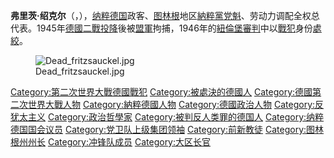 {{expand|time=2013-09-23T04:48:40+00:00}}
{{unreferenced|time=2013-09-23T04:48:40+00:00}}
{{Infobox Officeholder
|name                = 弗里茨·绍克尔<br>Fritz Sauckel
|image               = Fritz Sauckel2.jpg 
|imagesize           =  
|smallimage          = 
|caption             = 绍克尔在[[纽伦堡审判|纽伦堡审判]]
|order               = Acting [[Reichsstatthalter|Reichsstatthalter]] of the [[Free_State_of_Anhalt|Free State of Anhalt]]
|term_start          = 1933
|term_end            = 1937
|primeminister       = Alfred Freyberg<br>[[Rudolf_Jordan|Rudolf Jordan]] 
|predecessor         = [[Wilhelm_Friedrich_Loeper|Wilhelm Friedrich Loeper]]
|successor           = [[Rudolf_Jordan|Rudolf Jordan]]
|order2               = Acting [[Reichsstatthalter|Reichsstatthalter]] of the [[Free_State_of_Brunswick|Free State of Brunswick]]
|term_start2          = 1935
|term_end2            = 1945
|primeminister2       = [[Dietrich_Klagges|Dietrich Klagges]] 
|predecessor2         = [[Wilhelm_Loeper|Wilhelm Loeper]]
|successor2           = [[Rudolf_Jordan|Rudolf Jordan]]
|order3               = [[Reichsstatthalter|Reichsstatthalter of Thuringia]]
|term_start3          = 1933
|term_end3            = 1945
|primeminister3       = Himself<br>Willy Marschler 
|predecessor3         = 首任
|successor3           = 末任
|order4               = [[Thuringia#List_of_Minister-presidents_of_Th.C3.BCringen|Minister President of Thuringia]]
|term_start4          = 1932
|term_end4            = 1933
|predecessor4         = [[Erwin_Baum|Erwin Baum]]
|successor4           = Willy Marschler
|order5              = [[List_of_Gauleiters|Gauleiter of Thuringia]]
|term_start5         = 1927
|term_end5          = 1945
|leader5             = [[阿道夫·希特勒|阿道夫·希特勒]]
|predecessor5        = [[Artur_Dinter|Artur Dinter]]
|successor5          = 末任
|order6              = General Plenipotentiary for Labour Deployment
|term_start6         = 21 March 1942
|term_end6           = May 1945
|predecessor6        = 首任
|successor6          = 末任
|birth_date          = {{birth date|1894|10|27}}
|birth_place         =  [[德意志帝國|德意志帝國]][[巴伐利亞王國|巴伐利亞王國]][[哈斯富尔特|哈斯富尔特]]
|death_date          = {{death date and age|1946|10|16|1894|10|27}}
|death_place         = [[德国|德国]][[纽伦堡|纽伦堡]]
|constituency        = 
|party               = [[国家社会主义德国工人党|国家社会主义德国工人党]] (NSDAP)
|spouse              = Elisabeth Wetzel (m. 1924)
|children            = 10
|profession          = [[海员|海员]]，工人
|religion            = 
|signature           = 
|footnotes           = 
}}

'''弗里茨·绍克尔'''（{{lang-de|Ernst Friedrich Christoph "Fritz" Sauckel}}，{{bd|1894年|10月27日|1946年|10月16日}}），[[纳粹德国|纳粹德国]]政客、[[图林根|图林根]]地区[[納粹黨|納粹黨]][[党魁|党魁]]、劳动力调配全权总代表。1945年[[德國二戰投降|德國二戰投降]]後被[[盟軍|盟軍]]拘捕，1946年的[[紐倫堡審判|紐倫堡審判]]中以[[戰犯|戰犯]]身份[[處絞|處絞]]。

[[File:Dead_fritzsauckel.jpg|thumb]]

{{germany-bio-stub}}
{{希特勒內閣}}
{{紐倫堡審判主要被訴人}}
{{Authority control}}
{{DEFAULTSORT:Sauckel, Fritz}}
[[Category:第二次世界大戰德國戰犯|Category:第二次世界大戰德國戰犯]]
[[Category:被處決的德國人|Category:被處決的德國人]]
[[Category:德國第二次世界大戰人物|Category:德國第二次世界大戰人物]]
[[Category:納粹德國人物|Category:納粹德國人物]]
[[Category:德國政治人物|Category:德國政治人物]]
[[Category:反犹太主义|Category:反犹太主义]]
[[Category:政治哲學家|Category:政治哲學家]]
[[Category:被判反人类罪的德国人|Category:被判反人类罪的德国人]]
[[Category:纳粹德国国会议员|Category:纳粹德国国会议员]]
[[Category:党卫队上级集团领袖|Category:党卫队上级集团领袖]]
[[Category:前新教徒|Category:前新教徒]]
[[Category:图林根州州长|Category:图林根州州长]]
[[Category:冲锋队成员|Category:冲锋队成员]]
[[Category:大区长官|Category:大区长官]]